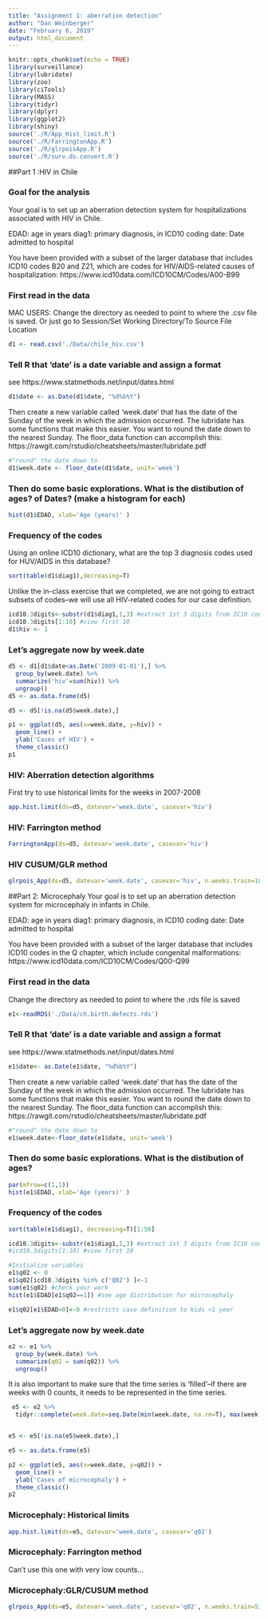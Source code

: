 ```yaml
---
title: "Assignment 1: aberration detection"
author: "Dan Weinberger"
date: "February 6, 2019"
output: html_document
---
```


```r
knitr::opts_chunk$set(echo = TRUE)
library(surveillance)
library(lubridate)
library(zoo)
library(ciTools)
library(MASS)
library(tidyr)
library(dplyr)
library(ggplot2)
library(shiny)
source('./R/App_Hist_limit.R')
source('./R/FarringtonApp.R')
source('./R/glrpoisApp.R')
source('./R/surv.ds.convert.R')
```

##Part 1 :HIV in Chile

### Goal for the analysis
Your goal is to set up an aberration detection system for hospitalizations associated with HIV in Chile. 

EDAD: age in years
diag1: primary diagnosis, in ICD10 coding
date: Date admitted to hospital 

You have been provided with a subset of the larger database that includes ICD10 codes B20 and Z21, which are codes for HIV/AIDS-related causes of hospitalization: https://www.icd10data.com/ICD10CM/Codes/A00-B99

### First read in the data 

MAC USERS: Change the directory as needed to point to where the .csv file is saved. Or just go to Session/Set Working Directory/To Source File Location

```r
d1 <- read.csv('./Data/chile_hiv.csv')
```

### Tell R that 'date' is a date variable and assign a format
see https://www.statmethods.net/input/dates.html
```r
d1$date <- as.Date(d1$date, "%d%b%Y")
```

Then create a new variable called 'week.date' that has the date of the Sunday of the week in which the admission occurred. The lubridate has some functions that make this easier. You want to round the date down to the nearest Sunday. The floor_data function can accomplish this: https://rawgit.com/rstudio/cheatsheets/master/lubridate.pdf

```r
#"round" the date down to 
d1$week.date <- floor_date(d1$date, unit='week')
```


### Then do some basic explorations. What is the distibution of ages? of Dates? (make a histogram for each)
```r
hist(d1$EDAD, xlab='Age (years)' )
```

### Frequency of the codes

Using an online ICD10 dictionary, what are the top 3 diagnosis codes used for HUV/AIDS in this database? 

```r
sort(table(d1$diag1),decreasing=T)
```

Unlike the in-class exercise that we completed, we are not going to extract subsets of codes--we will use all HIV-related codes for our case definition.

```r
icd10.3digits<-substr(d1$diag1,1,3) #extract 1st 3 digits from IC10 code
icd10.3digits[1:10] #view first 10
d1$hiv <- 1

```

### Let's aggregate now by week.date

```r
d5 <- d1[d1$date<as.Date('2009-01-01'),] %>%
  group_by(week.date) %>%
  summarize('hiv'=sum(hiv)) %>%
  ungroup()
d5 <- as.data.frame(d5)

d5 <- d5[!is.na(d5$week.date),]
```


```r

p1 <- ggplot(d5, aes(x=week.date, y=hiv)) +
  geom_line() +
  ylab('Cases of HIV') +
  theme_classic()
p1

```


### HIV: Aberration detection algorithms

First try to use historical limits for the weeks in 2007-2008
```r
app.hist.limit(ds=d5, datevar='week.date', casevar='hiv')
```



### HIV: Farrington method
```r
FarringtonApp(ds=d5, datevar='week.date', casevar='hiv')
```
### HIV CUSUM/GLR method
```r
glrpois_App(ds=d5, datevar='week.date', casevar='hiv', n.weeks.train=100)

```


##Part 2: Microcephaly 
Your goal is to set up an aberration detection system for microcephaly in infants in Chile. 

EDAD: age in years
diag1: primary diagnosis, in ICD10 coding
date: Date admitted to hospital 

You have been provided with a subset of the larger database that includes ICD10 codes in the Q chapter, which include congenital malformations: https://www.icd10data.com/ICD10CM/Codes/Q00-Q99

### First read in the data 
Change the directory as needed to point to where the .rds file is saved
```r
e1<-readRDS('./Data/ch.birth.defects.rds')

```

### Tell R that 'date' is a date variable and assign a format
see https://www.statmethods.net/input/dates.html
```r
e1$date<- as.Date(e1$date, "%d%b%Y")
```

Then create a new variable called 'week.date' that has the date of the Sunday of the week in which the admission occurred. The lubridate has some functions that make this easier. You want to round the date down to the nearest Sunday. The floor_data function can accomplish this: https://rawgit.com/rstudio/cheatsheets/master/lubridate.pdf

```r
#"round" the date down to 
e1$week.date<-floor_date(e1$date, unit='week')
```


### Then do some basic explorations. What is the distibution of ages? 
```r
par(mfrow=c(1,1))
hist(e1$EDAD, xlab='Age (years)' )
```

### Frequency of the codes

```r
sort(table(e1$diag1), decreasing=T)[1:50]
```


```r
icd10.3digits<-substr(e1$diag1,1,3) #extract 1st 3 digits from IC10 code
#icd10.3digits[1:10] #view first 10

#Initialize variables
e1$q02 <- 0
e1$q02[icd10.3digits %in% c('Q02') ]<-1
sum(e1$q02) #check your work
hist(e1$EDAD[e1$q02==1]) #see age distribution for microcephaly

e1$q02[e1$EDAD>0]<-0 #restricts case definition to kids <1 year


```

### Let's aggregate now by week.date

```r
e2 <- e1 %>%
  group_by(week.date) %>%
  summarize(q02 = sum(q02)) %>%
  ungroup()
```

It is also important to make sure that the time series is 'filled'--if there are weeks with 0 counts, it needs to be represented in the time series.

```r
 e5 <- e2 %>%
  tidyr::complete(week.date=seq.Date(min(week.date, na.rm=T), max(week.date, na.rm=T), 'week'), fill=list(q02=0)) #fills 0s


e5 <- e5[!is.na(e5$week.date),]

e5 <- as.data.frame(e5)
```



```r
p2 <- ggplot(e5, aes(x=week.date, y=q02)) +
  geom_line() +
  ylab('Cases of microcephaly') +
  theme_classic()
p2
```


### Microcephaly: Historical limits

```r
app.hist.limit(ds=e5, datevar='week.date', casevar='q02')
```

### Microcephaly: Farrington method

Can't use this one with very low counts...

### Microcephaly:GLR/CUSUM method

```r
glrpois_App(ds=e5, datevar='week.date', casevar='q02', n.weeks.train=53)

```






